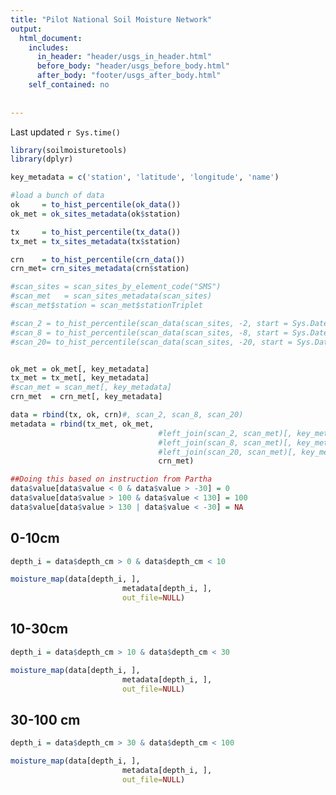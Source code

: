 ```yaml
---
title: "Pilot National Soil Moisture Network"
output:
  html_document:
    includes:
      in_header: "header/usgs_in_header.html"
      before_body: "header/usgs_before_body.html"
      after_body: "footer/usgs_after_body.html"
    self_contained: no
      
    
---
```


Last updated `r Sys.time()`


```r
library(soilmoisturetools)
library(dplyr)

key_metadata = c('station', 'latitude', 'longitude', 'name')

#load a bunch of data
ok     = to_hist_percentile(ok_data())
ok_met = ok_sites_metadata(ok$station)

tx     = to_hist_percentile(tx_data())
tx_met = tx_sites_metadata(tx$station)

crn    = to_hist_percentile(crn_data())
crn_met= crn_sites_metadata(crn$station)

#scan_sites = scan_sites_by_element_code("SMS")
#scan_met   = scan_sites_metadata(scan_sites)
#scan_met$station = scan_met$stationTriplet

#scan_2 = to_hist_percentile(scan_data(scan_sites, -2, start = Sys.Date()-as.difftime(2, units='hours')))
#scan_8 = to_hist_percentile(scan_data(scan_sites, -8, start = Sys.Date()-as.difftime(2, units='hours')))
#scan_20= to_hist_percentile(scan_data(scan_sites, -20, start = Sys.Date()-as.difftime(2, units='hours')))


ok_met = ok_met[, key_metadata]
tx_met = tx_met[, key_metadata]
#scan_met = scan_met[, key_metadata]
crn_met  = crn_met[, key_metadata]

data = rbind(tx, ok, crn)#, scan_2, scan_8, scan_20)
metadata = rbind(tx_met, ok_met, 
								 #left_join(scan_2, scan_met)[, key_metadata], 
								 #left_join(scan_8, scan_met)[, key_metadata], 
								 #left_join(scan_20, scan_met)[, key_metadata], 
								 crn_met)

##Doing this based on instruction from Partha
data$value[data$value < 0 & data$value > -30] = 0
data$value[data$value > 100 & data$value < 130] = 100
data$value[data$value > 130 | data$value < -30] = NA

```


## 0-10cm

```r

depth_i = data$depth_cm > 0 & data$depth_cm < 10

moisture_map(data[depth_i, ], 
						 metadata[depth_i, ],
						 out_file=NULL)


```

## 10-30cm

```r

depth_i = data$depth_cm > 10 & data$depth_cm < 30

moisture_map(data[depth_i, ], 
						 metadata[depth_i, ],
						 out_file=NULL)


```

## 30-100 cm

```r

depth_i = data$depth_cm > 30 & data$depth_cm < 100

moisture_map(data[depth_i, ], 
						 metadata[depth_i, ],
						 out_file=NULL)


```
